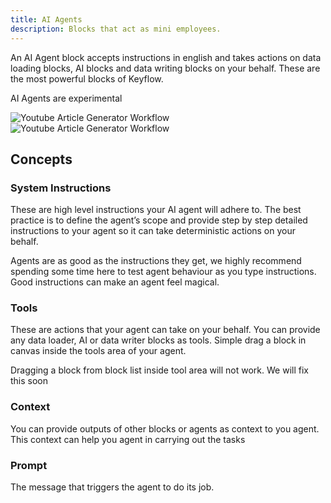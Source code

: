 ```yaml
---
title: AI Agents
description: Blocks that act as mini employees.
---
```


An AI Agent block accepts instructions in english and takes actions on data loading blocks, AI blocks and data writing blocks on your behalf. These are the most powerful blocks of Keyflow.

<Note>AI Agents are experimental</Note>

<Frame>
  <img
    className="block dark:hidden"
    src="/images/ai-agent-light.png"
    alt="Youtube Article Generator Workflow"
  />
  <img
    className="hidden dark:block"
    src="/images/ai-agent-dark.png"
    alt="Youtube Article Generator Workflow"
  />
</Frame>

## Concepts

### System Instructions

These are high level instructions your AI agent will adhere to. The best practice is to define the agent’s scope and provide step by step detailed instructions to your agent so it can take deterministic actions on your behalf.

Agents are as good as the instructions they get, we highly recommend spending some time here to test agent behaviour as you type instructions. Good instructions can make an agent feel magical.

### Tools

These are actions that your agent can take on your behalf. You can provide any data loader, AI or data writer blocks as tools. Simple drag a block in canvas inside the tools area of your agent.

<Warning>
  Dragging a block from block list inside tool area will not work. We will fix
  this soon
</Warning>

### Context

You can provide outputs of other blocks or agents as context to you agent. This context can help you agent in carrying out the tasks

### Prompt

The message that triggers the agent to do its job.
